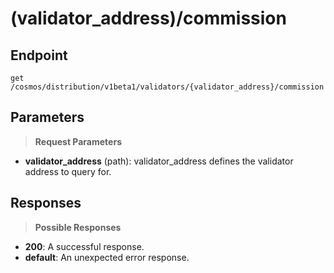 # (validator_address)/commission

## Endpoint
```http
get /cosmos/distribution/v1beta1/validators/{validator_address}/commission
```

## Parameters
> **Request Parameters**

- **validator_address** (path): validator_address defines the validator address to query for.

## Responses
> **Possible Responses**

- **200**: A successful response.
- **default**: An unexpected error response.

